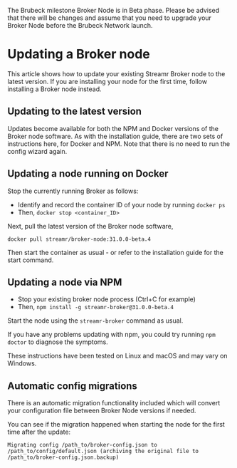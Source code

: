 

<Warning>

The Brubeck milestone Broker Node is in Beta phase. Please be advised that there will be changes and assume that you need to upgrade your Broker Node before the Brubeck Network launch.

</Warning>

# Updating a Broker node

This article shows how to update your existing Streamr Broker node to the latest version. If you are installing your node for the first time, follow <Link to={docsLinks.installingABrokerNode}>installing a Broker node</Link> instead.

## Updating to the latest version

Updates become available for both the NPM and Docker versions of the Broker node software. As with the installation guide, there are two sets of instructions here, for Docker and NPM. Note that there is no need to run the config wizard again.

## Updating a node running on Docker

Stop the currently running Broker as follows:

- Identify and record the container ID of your node by running `docker ps`
- Then, `docker stop <container_ID>`

Next, pull the latest version of the Broker node software,

```
docker pull streamr/broker-node:31.0.0-beta.4
```

Then start the container as usual - or refer to the <Link to={docsLinks.installingABrokerNode}>installation guide</Link> for the start command.


## Updating a node via NPM
- Stop your existing broker node process (Ctrl+C for example)
- Then, `npm install -g streamr-broker@31.0.0-beta.4`

Start the node using the `streamr-broker` command as usual.

If you have any problems updating with npm, you could try running `npm doctor` to diagnose the symptoms.

These instructions have been tested on Linux and macOS and may vary on Windows.

## Automatic config migrations

There is an automatic migration functionality included which will convert your configuration file between Broker Node versions if needed.

You can see if the migration happened when starting the node for the first time after the update:

```
Migrating config /path_to/broker-config.json to /path_to/config/default.json (archiving the original file to /path_to/broker-config.json.backup)
```
